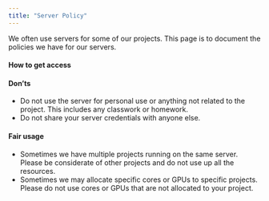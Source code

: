 ```yaml
---
title: "Server Policy"
---
```


We often use servers for some of our projects. This page is to document the policies we have for our servers.

#### How to get access

#### Don'ts
- Do not use the server for personal use or anything not related to the project. This includes any classwork or homework.
- Do not share your server credentials with anyone else.

#### Fair usage
- Sometimes we have multiple projects running on the same server. Please be considerate of other projects and do not use up all the resources.
- Sometimes we may allocate specific cores or GPUs to specific projects. Please do not use cores or GPUs that are not allocated to your project.

